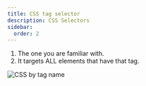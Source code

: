 ```yaml
---
title: CSS tag selector
description: CSS Selectors
sidebar:
  order: 2
---
```


1. The one you are familiar with. 
2. It targets ALL elements that have that tag.


![CSS by tag name](/htmlcssjavascript/csstag.png)




